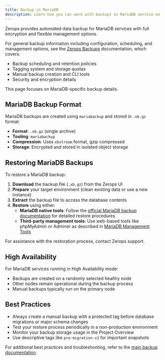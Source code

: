 ```yaml
---
title: Backup in MariaDB
description: Learn how you can work with backups in MariaDB service on Zerops.
---
```


Zerops provides automated data backup for MariaDB services with full encryption and flexible management options.

For general backup information including configuration, scheduling, and management options, see the [Zerops Backups](/features/backup) documentation, which covers:
- Backup scheduling and retention policies
- Tagging system and storage quotas
- Manual backup creation and CLI tools
- Security and encryption details

This page focuses on MariaDB-specific backup details.

## MariaDB Backup Format

MariaDB backups are created using `mariabackup` and stored in `.xb.gz` format:

- **Format**: `.xb.gz` (single archive)
- **Tooling**: `mariabackup`
- **Compression**: Uses `xbstream` format, gzip compressed
- **Storage**: Encrypted and stored in isolated object storage

## Restoring MariaDB Backups

To restore a MariaDB backup:

1. **Download** the backup file (`.xb.gz`) from the Zerops UI
2. **Prepare** your target environment (clean existing data or use a new instance)
3. **Extract** the backup file to access the database contents
4. **Restore** using either:
   - **MariaDB native tools**: Follow the [official MariaDB backup documentation](https://mariadb.com/kb/en/mariabackup/) for detailed restore procedures
   - **Third-party management tools**: Use web-based tools like phpMyAdmin or Adminer as described in [MariaDB Management Tools](/mariadb/how-to/manage)

For assistance with the restoration process, contact Zerops support.

## High Availability

For MariaDB services running in High Availability mode:
- Backups are created on a randomly selected healthy node
- Other nodes remain operational during the backup process
- Manual backups typically run on the primary node

## Best Practices

- Always create a manual backup with a protected tag before database migrations or major schema changes
- Test your restore process periodically in a non-production environment
- Monitor your backup storage usage in the Project Overview
- Use descriptive tags like `pre-migration-v2` for important snapshots

For additional best practices and troubleshooting, refer to the [main backup documentation](/features/backup).